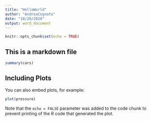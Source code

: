 ```yaml
---
title: "HelloWorld"
author: "AndreaCognata"
date: "10/20/2020"
output: word_document
---
```


```r
knitr::opts_chunk$set(echo = TRUE)
```

## This is a markdown file


```r
summary(cars)
```

## Including Plots

You can also embed plots, for example:

```r
plot(pressure)
```

Note that the `echo = FALSE` parameter was added to the code chunk to prevent printing of the R code that generated the plot.
